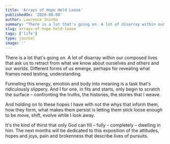```yaml
---
title: 'Arrays of Hope Held Loose'
publishedOn: '2020-08-08'
author: Laurence Ininda
summary: "There is a lot that's going on. A lot of disarray within our composed lives that ask us to retract from what we know about ourselves and others and our worlds. Different forms of us emerge, perhaps for revealing what frames need testing, understanding."
slug: arrays-of-hope-held-loose
tags: ['life']
type: journal
image: ''
---
```


There is a lot that's going on. A lot of disarray within our composed lives that ask us to retract from what we know about ourselves and others and our worlds. Different forms of us emerge, perhaps for revealing what frames need testing, understanding.

Funneling this energy, emotion and body into meaning is a task that's ridiculously slippery. And I for one, in fits and starts, only begin to scratch the surface – confronting the truths, the histories, the stories that I weave.

And holding on to these hopes I have with not the whys that inform them, how they form, what makes them persist is letting them stick loose enough to be move, shift, evolve while I look away.

It's the kind of thirst that only God can fill – fully – completely – dwelling in him. The next months will be dedicated to this exposition of the attitudes, hopes and joys, pain and brokenness that describe lives of pursuits.

